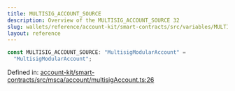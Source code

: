 ```yaml
---
title: MULTISIG_ACCOUNT_SOURCE
description: Overview of the MULTISIG_ACCOUNT_SOURCE 32
slug: wallets/reference/account-kit/smart-contracts/src/variables/MULTISIG_ACCOUNT_SOURCE
layout: reference
---
```


```ts
const MULTISIG_ACCOUNT_SOURCE: "MultisigModularAccount" =
  "MultisigModularAccount";
```

Defined in: [account-kit/smart-contracts/src/msca/account/multisigAccount.ts:26](https://github.com/alchemyplatform/aa-sdk/blob/923a52171f7246172caf350853843e6680197da9/account-kit/smart-contracts/src/msca/account/multisigAccount.ts#L26)
